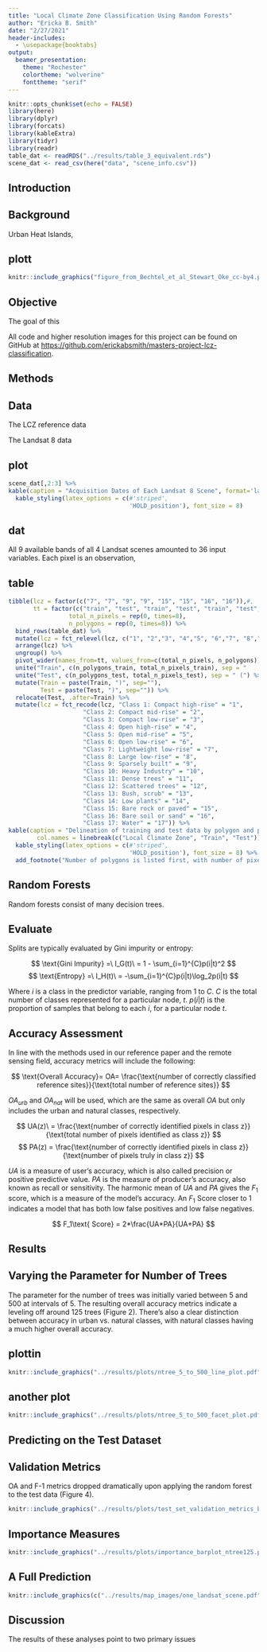 ```yaml
---
title: "Local Climate Zone Classification Using Random Forests"
author: "Ericka B. Smith"
date: "2/27/2021"
header-includes:
  - \usepackage{booktabs}
output: 
  beamer_presentation:
    theme: "Rochester"
    colortheme: "wolverine"
    fonttheme: "serif"
---
```


```r
knitr::opts_chunk$set(echo = FALSE)
library(here)
library(dplyr)
library(forcats)
library(kableExtra)
library(tidyr)
library(readr)
table_dat <- readRDS("../results/table_3_equivalent.rds") 
scene_dat <- read_csv(here("data", "scene_info.csv"))
```

## Introduction

## Background

Urban Heat Islands, 

## plott 

```r
knitr::include_graphics("figure_from_Bechtel_et_al_Stewart_Oke_cc-by4.png")
```

## Objective

The goal of this 

All code and higher resolution images for this project can be found on GitHub at [https://github.com/erickabsmith/masters-project-lcz-classification](https://github.com/erickabsmith/masters-project-lcz-classification).

## Methods

## Data

The LCZ reference data 

The Landsat 8 data 

## plot

```r
scene_dat[,2:3] %>%
kable(caption = "Acquisition Dates of Each Landsat 8 Scene", format='latex',linesep='',booktabs=TRUE,escape=FALSE) %>%
  kable_styling(latex_options = c(#'striped',
                                  'HOLD_position'), font_size = 8)
```

## dat

All 9 available bands of all 4 Landsat scenes amounted to 36 input variables. Each pixel is an observation,

## table

```r
tibble(lcz = factor(c("7", "7", "9", "9", "15", "15", "16", "16")),#,
       tt = factor(c("train", "test", "train", "test", "train", "test", "train", "test")), 
                 total_n_pixels = rep(0, times=8), 
                 n_polygons = rep(0, times=8)) %>%
  bind_rows(table_dat) %>%
  mutate(lcz = fct_relevel(lcz, c("1", "2","3", "4","5", "6","7", "8","9", "10","11", "12","13", "14","15", "16","17"))) %>%
  arrange(lcz) %>%
  ungroup() %>%
  pivot_wider(names_from=tt, values_from=c(total_n_pixels, n_polygons)) %>%
  unite("Train", c(n_polygons_train, total_n_pixels_train), sep = "        (") %>%
  unite("Test", c(n_polygons_test, total_n_pixels_test), sep = " (") %>%
  mutate(Train = paste(Train, ")", sep=""),
         Test = paste(Test, ")", sep="")) %>%
  relocate(Test, .after=Train) %>%
  mutate(lcz = fct_recode(lcz, "Class 1: Compact high-rise" = "1",
                     "Class 2: Compact mid-rise" = "2",
                     "Class 3: Compact low-rise" = "3",
                     "Class 4: Open high-rise" = "4",
                     "Class 5: Open mid-rise" = "5",
                     "Class 6: Open low-rise" = "6",
                     "Class 7: Lightweight low-rise" = "7",
                     "Class 8: Large low-rise" = "8",
                     "Class 9: Sparsely built" = "9",
                     "Class 10: Heavy Industry" = "10",
                     "Class 11: Dense trees" = "11",
                     "Class 12: Scattered trees" = "12",
                     "Class 13: Bush, scrub" = "13",
                     "Class 14: Low plants" = "14",
                     "Class 15: Bare rock or paved" = "15",
                     "Class 16: Bare soil or sand" = "16",
                     "Class 17: Water" = "17")) %>%
kable(caption = "Delineation of training and test data by polygon and pixel.", format='latex',linesep='',booktabs=TRUE,escape=FALSE,
        col.names = linebreak(c("Local Climate Zone", "Train", "Test"))) %>%
  kable_styling(latex_options = c(#'striped',
                                  'HOLD_position'), font_size = 8) %>%
  add_footnote("Number of polygons is listed first, with number of pixels in parentheses.")
```


## Random Forests

Random forests consist of many decision trees. 

## Evaluate 

Splits are typically evaluated by Gini impurity or entropy:

$$
\text{Gini Impurity} =\ I_G(t)\  = 1 - \sum_{i=1}^{C}p(i|t)^2
$$
$$
\text{Entropy} =\ I_H(t)\ = -\sum_{i=1}^{C}p(i|t)\log_2p(i|t)
$$

Where $i$ is a class in the predictor variable, ranging from 1 to $C$. $C$ is the total number of classes represented for a particular node, $t$. $p(i|t)$ is the proportion of samples that belong to each $i$, for a particular node $t$.


## Accuracy Assessment

In line with the methods used in our reference paper and the remote sensing field, accuracy metrics will include the following:

$$
\text{Overall Accuracy}= OA= \frac{\text{number of correctly classified reference sites}}{\text{total number of reference sites}}
$$

$OA_{urb}$ and $OA_{nat}$ will be used, which are the same as overall $OA$ but only includes the urban and natural classes, respectively.

$$
UA(z)\ = \frac{\text{number of correctly identified pixels in class z}}{\text{total number of pixels identified as class z}}
$$
$$
PA(z) = \frac{\text{number of correctly identified pixels in class z}}{\text{number of pixels truly in class z}}
$$

$UA$ is a measure of user's accuracy, which is also called precision or positive predictive value. $PA$ is the measure of producer's accuracy, also known as recall or sensitivity. The harmonic mean of $UA$ and $PA$ gives the $F_1$ score, which is a measure of the model's accuracy. An $F_1$ Score closer to 1 indicates a model that has both low false positives and low false negatives.

$$
F_1\text{ Score} = 2*\frac{UA*PA}{UA+PA}
$$

## Results

## Varying the Parameter for Number of Trees

The parameter for the number of trees was initially varied between 5 and 500 at intervals of 5. The resulting overall accuracy metrics indicate a leveling off around 125 trees (Figure 2). There's also a clear distinction between accuracy in urban vs. natural classes, with natural classes having a much higher overall accuracy.

## plottin

```r
knitr::include_graphics("../results/plots/ntree_5_to_500_line_plot.pdf")
```

## another plot

```r
knitr::include_graphics("../results/plots/ntree_5_to_500_facet_plot.pdf")
```

## Predicting on the Test Dataset

## Validation Metrics

OA and F-1 metrics dropped dramatically upon applying the random forest to the test data (Figure 4). 

```r
knitr::include_graphics("../results/plots/test_set_validation_metrics_barplot_separated.pdf")
```

## Importance Measures

```r
knitr::include_graphics("../results/plots/importance_barplot_ntree125.pdf")
```

## A Full Prediction


```r
knitr::include_graphics(c("../results/map_images/one_landsat_scene.pdf", "../results/map_images/lcz_prediction.pdf", "../results/map_images/class_legend_horizontal.pdf"))
```

## Discussion
The results of these analyses point to two primary issues
